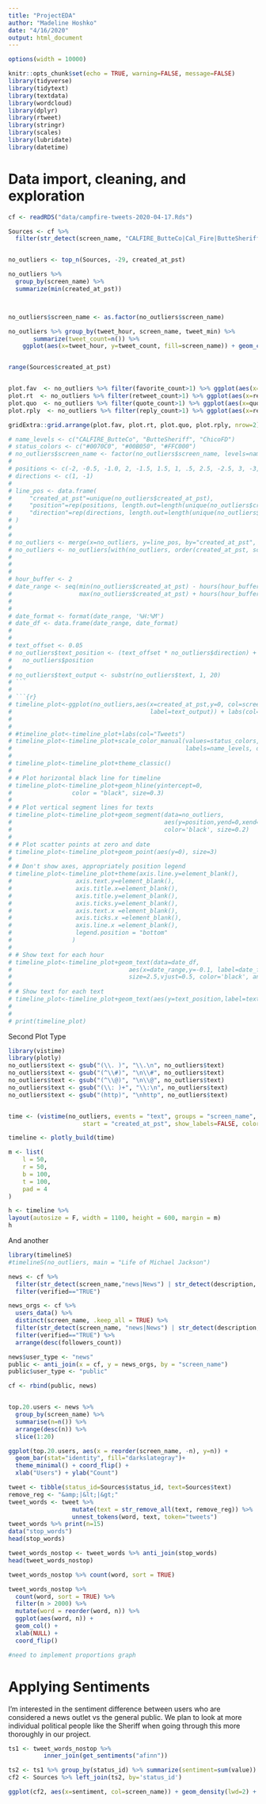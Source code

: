 ```yaml
---
title: "ProjectEDA"
author: "Madeline Hoshko"
date: "4/16/2020"
output: html_document
---
```

```r
options(width = 10000)
```
<style type="text/css">
.main-container {
  max-width: 1800px;
  margin-left: auto;
  margin-right: auto;
}
</style>
```r
knitr::opts_chunk$set(echo = TRUE, warning=FALSE, message=FALSE)
library(tidyverse)
library(tidytext)
library(textdata)
library(wordcloud)
library(dplyr)
library(rtweet)
library(stringr)
library(scales)
library(lubridate)
library(datetime)
```


# Data import, cleaning, and exploration 
```r
cf <- readRDS("data/campfire-tweets-2020-04-17.Rds")

Sources <- cf %>%
  filter(str_detect(screen_name, "CALFIRE_ButteCo|Cal_Fire|ButteSheriff|ChicoPolice|ChicoFD|CountyOfButte|Paradise_CA"))


no_outliers <- top_n(Sources, -29, created_at_pst)

no_outliers %>%
  group_by(screen_name) %>%
  summarize(min(created_at_pst))



no_outliers$screen_name <- as.factor(no_outliers$screen_name)

no_outliers %>% group_by(tweet_hour, screen_name, tweet_min) %>% 
       summarize(tweet_count=n()) %>% 
    ggplot(aes(x=tweet_hour, y=tweet_count, fill=screen_name)) + geom_col()


range(Sources$created_at_pst)


plot.fav  <- no_outliers %>% filter(favorite_count>1) %>% ggplot(aes(x=favorite_count, fill=screen_name)) + geom_histogram()
plot.rt  <- no_outliers %>% filter(retweet_count>1) %>% ggplot(aes(x=retweet_count, fill=screen_name)) + geom_histogram()
plot.quo  <- no_outliers %>% filter(quote_count>1) %>% ggplot(aes(x=quote_count, fill=screen_name)) + geom_histogram()
plot.rply  <- no_outliers %>% filter(reply_count>1) %>% ggplot(aes(x=reply_count, fill=screen_name)) + geom_histogram()

gridExtra::grid.arrange(plot.fav, plot.rt, plot.quo, plot.rply, nrow=2)
```


```r

# name_levels <- c("CALFIRE_ButteCo", "ButteSheriff", "ChicoFD")
# status_colors <- c("#0070C0", "#00B050", "#FFC000")
# no_outliers$screen_name <- factor(no_outliers$screen_name, levels=name_levels, ordered=TRUE)
# 
# positions <- c(-2, -0.5, -1.0, 2, -1.5, 1.5, 1, .5, 2.5, -2.5, 3, -3, 3.5, -3.5, 4, -4)
# directions <- c(1, -1)
# 
# line_pos <- data.frame(
#     "created_at_pst"=unique(no_outliers$created_at_pst),
#     "position"=rep(positions, length.out=length(unique(no_outliers$created_at_pst))),
#     "direction"=rep(directions, length.out=length(unique(no_outliers$created_at_pst)))
# )
# 
# 
# no_outliers <- merge(x=no_outliers, y=line_pos, by="created_at_pst", all = TRUE)
# no_outliers <- no_outliers[with(no_outliers, order(created_at_pst, screen_name)), ]
# 
# 
# 
# hour_buffer <- 2
# date_range <- seq(min(no_outliers$created_at_pst) - hours(hour_buffer),
#                   max(no_outliers$created_at_pst) + hours(hour_buffer), by='hour')
# 
# 
# date_format <- format(date_range, '%H:%M')
# date_df <- data.frame(date_range, date_format)
# 
# 
# text_offset <- 0.05
# no_outliers$text_position <- (text_offset * no_outliers$direction) +
#   no_outliers$position
# 
# no_outliers$text_output <- substr(no_outliers$text, 1, 20)
# ```
# 
# ```{r}
# timeline_plot<-ggplot(no_outliers,aes(x=created_at_pst,y=0, col=screen_name,
#                                       label=text_output)) + labs(col="Tweets")
#   
#   
# #timeline_plot<-timeline_plot+labs(col="Tweets")
# timeline_plot<-timeline_plot+scale_color_manual(values=status_colors,
#                                                 labels=name_levels, drop = FALSE)
# 
# timeline_plot<-timeline_plot+theme_classic()
# 
# # Plot horizontal black line for timeline
# timeline_plot<-timeline_plot+geom_hline(yintercept=0, 
#                 color = "black", size=0.3)
# 
# # Plot vertical segment lines for texts
# timeline_plot<-timeline_plot+geom_segment(data=no_outliers,
#                                           aes(y=position,yend=0,xend=created_at_pst),
#                                           color='black', size=0.2)
# 
# # Plot scatter points at zero and date
# timeline_plot<-timeline_plot+geom_point(aes(y=0), size=3)
# 
# # Don't show axes, appropriately position legend
# timeline_plot<-timeline_plot+theme(axis.line.y=element_blank(),
#                  axis.text.y=element_blank(),
#                  axis.title.x=element_blank(),
#                  axis.title.y=element_blank(),
#                  axis.ticks.y=element_blank(),
#                  axis.text.x =element_blank(),
#                  axis.ticks.x =element_blank(),
#                  axis.line.x =element_blank(),
#                  legend.position = "bottom"
#                 )
# 
# # Show text for each hour
# timeline_plot<-timeline_plot+geom_text(data=date_df,
#                                 aes(x=date_range,y=-0.1, label=date_format),
#                                 size=2.5,vjust=0.5, color='black', angle=45)
# 
# # Show text for each text
# timeline_plot<-timeline_plot+geom_text(aes(y=text_position,label=text_output),size=2.5)  
# 
# 
# print(timeline_plot)
```
Second Plot Type 
```r
library(vistime)
library(plotly)
no_outliers$text <- gsub("(\\. )", "\\.\n", no_outliers$text)
no_outliers$text <- gsub("(^\\#)", "\n\\#", no_outliers$text)
no_outliers$text <- gsub("(^\\@)", "\n\\@", no_outliers$text)
no_outliers$text <- gsub("(\\: )+", "\\:\n", no_outliers$text)
no_outliers$text <- gsub("(http)", "\nhttp", no_outliers$text)


time <- (vistime(no_outliers, events = "text", groups = "screen_name", 
                     start = "created_at_pst", show_labels=FALSE, color = "#0bc8e0"))

timeline <- plotly_build(time)

m <- list(
    l = 50,
    r = 50,
    b = 100,
    t = 100,
    pad = 4
)

h <- timeline %>%
layout(autosize = F, width = 1100, height = 600, margin = m)
h
```










And another
```r
library(timelineS)
#timelineS(no_outliers, main = "Life of Michael Jackson")
```




```r
news <- cf %>%
  filter(str_detect(screen_name,"news|News") | str_detect(description, "news|News")) %>%
  filter(verified=="TRUE")

news_orgs <- cf %>%
  users_data() %>%
  distinct(screen_name, .keep_all = TRUE) %>%
  filter(str_detect(screen_name, "news|News") | str_detect(description, "news|News")) %>%
  filter(verified=="TRUE") %>%
  arrange(desc(followers_count)) 

news$user_type <- "news"
public <- anti_join(x = cf, y = news_orgs, by = "screen_name")
public$user_type <- "public"

cf <- rbind(public, news)


top.20.users <- news %>% 
  group_by(screen_name) %>% 
  summarise(n=n()) %>% 
  arrange(desc(n)) %>% 
  slice(1:20)

ggplot(top.20.users, aes(x = reorder(screen_name, -n), y=n)) +
  geom_bar(stat="identity", fill="darkslategray")+
  theme_minimal() + coord_flip() + 
  xlab("Users") + ylab("Count")
```


```r
tweet <- tibble(status_id=Sources$status_id, text=Sources$text)
remove_reg <- "&amp;|&lt;|&gt;"
tweet_words <- tweet %>% 
                  mutate(text = str_remove_all(text, remove_reg)) %>%
                  unnest_tokens(word, text, token="tweets")
tweet_words %>% print(n=15)
data("stop_words")
head(stop_words)

tweet_words_nostop <- tweet_words %>% anti_join(stop_words)
head(tweet_words_nostop)

tweet_words_nostop %>% count(word, sort = TRUE)

tweet_words_nostop %>%
  count(word, sort = TRUE) %>%
  filter(n > 2000) %>%
  mutate(word = reorder(word, n)) %>%
  ggplot(aes(word, n)) +
  geom_col() +
  xlab(NULL) +
  coord_flip()

#need to implement proportions graph
```



# Applying Sentiments
I'm interested in the sentiment difference between users who are considered a news outlet vs the general public. We plan to look at more individual political people like the Sheriff when going through this more thoroughly in our project. 

```r
ts1 <- tweet_words_nostop %>%
          inner_join(get_sentiments("afinn"))

ts2 <- ts1 %>% group_by(status_id) %>% summarize(sentiment=sum(value))
cf2 <- Sources %>% left_join(ts2, by='status_id')

ggplot(cf2, aes(x=sentiment, col=screen_name)) + geom_density(lwd=2) + theme_minimal()
```



